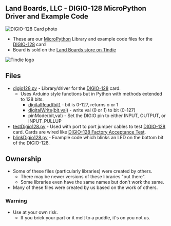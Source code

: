 == Land Boards, LLC - DIGIO-128 MicroPython Driver and Example Code ==

<img src="http://land-boards.com/blwiki/images/2/26/DIGIO-128-X3-CCA_5847-640px.jpg" alt="DIGIO-128 Card photo"></img>

* These are our [http://www.micropython.org/ MicroPython] Library and example code files for the [http://land-boards.com/blwiki/index.php?title=DIGIO-128 DIGIO-128] card
* Board is sold on the [https://www.tindie.com/products/land_boards/64128-channel-digital-io-card-digio-128/ Land Boards store on Tindie]
<img src="http://land-boards.com/blwiki/images/5/51/Tindie-mediums.png" alt="Tindie logo"></img>

== Files ==

* [https://github.com/land-boards/lb-Python-Code/blob/master/MicroPython/libraries/digio128/digio128.py digio128.py] - Library/driver for the [http://land-boards.com/blwiki/index.php?title=DIGIO-128 DIGIO-128] card. 
** Uses Arduino style functions but in Python with methods extended to 128 bits.
*** [https://www.arduino.cc/reference/en/language/functions/digital-io/digitalread/ digitalRead(bit)] - bit is 0-127, returns o or 1
*** [https://www.arduino.cc/reference/en/language/functions/digital-io/digitalwrite/ digitalWrite(bit,val)] - write val (0 or 1) to bit (0-127)
*** pinMode(bit,val) - Set the DIGIO pin to either INPUT, OUTPUT, or INPUT_PULLUP
* [https://github.com/land-boards/lb-Python-Code/blob/master/MicroPython/libraries/digio128/testDigio128.py testDigio128.py] - Used with port to port jumper cables to test [http://land-boards.com/blwiki/index.php?title=DIGIO-128 DIGIO-128] card. Cards are wired like [http://land-boards.com/blwiki/index.php?title=DIGIO-128#Factory_Acceptance_tests DIGIO-128 Factory Acceptance Test].
* [https://github.com/land-boards/lb-Python-Code/blob/master/MicroPython/libraries/digio128/blinkDigio128.py blinkDigio128.py] - Example code which blinks an LED on the bottom bit of the DIGIO-128. 

== Ownership ==

* Some of these files (particularly libraries) were created by others.
** There may be newer versions of these libraries "out there".
** Some libraries even have the same names but don't work the same.
* Many of these files were created by us based on the work of others.

=== Warning ===

* Use at your own risk.
** If you brick your part or it melt to a puddle, it's on you not us.
